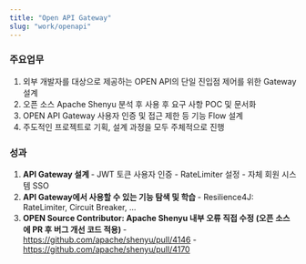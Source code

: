 ```yaml
---
title: "Open API Gateway"
slug: "work/openapi"
---
```


<div>
        <section>
                <h3>
                주요업무
                </h3>
                <ol>
                        <li> 
                        외부 개발자를 대상으로 제공하는 OPEN API의 단일 진입점 제어를 위한 Gateway 설계 
                        </li>
                        <li> 
                        오픈 소스 Apache Shenyu 분석 후 사용 후 요구 사항 POC 및 문서화 
                        </li>
                        <li> 
                        OPEN API Gateway 사용자 인증 및 접근 제한 등 기능 Flow 설계
                        </li>
                        <li> 
                        주도적인 프로젝트로 기획, 설계 과정을 모두 주체적으로 진행 
                        </li>
                </ol>
                <h3>
                성과
                </h3>
                <ol>
                        <li> 
                                <b>
                                API Gateway 설계
                                </b>
                                - JWT 토큰 사용자 인증
                                - RateLimiter 설정
                                - 자체 회원 시스템 SSO
                        </li>
                        <li>
                                <b>
                                API Gateway에서 사용할 수 있는 기능 탐색 및 학습
                                </b>
                                - Resilience4J: RateLimiter, Circuit Breaker, ...
                        </li>
                        <li> 
                        <b>
                                OPEN Source Contributor: Apache Shenyu 내부 오류 직접 수정 (오픈 소스에 PR 후 버그 개선 코드 적용)
                        </b>
                                - <a target="_blank" href="https://github.com/apache/shenyu/pull/4146">https://github.com/apache/shenyu/pull/4146</a>
                                - <a target="_blank" href="https://github.com/apache/shenyu/pull/4170">https://github.com/apache/shenyu/pull/4170</a>
                        </li>
                </ol>
        </section>
</div>
